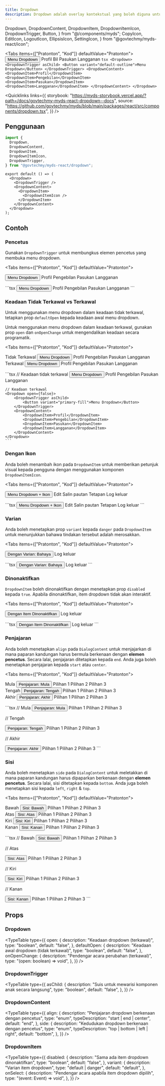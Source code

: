 ```yaml
---
title: Dropdown
description: Dropdown adalah overlay kontekstual yang boleh diguna untuk memaparkan senarai pautan dan banyak lagi.
---
```


  Dropdown,
  DropdownContent,
  DropdownItem,
  DropdownItemIcon,
  DropdownTrigger,
  Button,
} from "@/components/myds";
  CopyIcon,
  EditIcon,
  LogoutIcon,
  EllipsisIcon,
  SettingIcon,
} from "@govtechmy/myds-react/icon";

<Tabs items={["Pratonton", "Kod"]} defaultValue="Pratonton">
  <Tab value="Pratonton" className="not-prose flex justify-center">
    <Dropdown>
      <DropdownTrigger asChild>
        <Button variant="default-outline">Menu Dropdown</Button>
      </DropdownTrigger>
      <DropdownContent>
        <DropdownItem>Profil</DropdownItem>
        <DropdownItem>Bil</DropdownItem>
        <DropdownItem>Pasukan</DropdownItem>
        <DropdownItem>Langganan</DropdownItem>
      </DropdownContent>
    </Dropdown>
  </Tab>
  <Tab value="Kod">
    ```tsx
    <Dropdown>
      <DropdownTrigger asChild>
        <Button variant="default-outline">Menu Dropdown</Button>
      </DropdownTrigger>
      <DropdownContent>
        <DropdownItem>Profil</DropdownItem>
        <DropdownItem>Pengebilan</DropdownItem>
        <DropdownItem>Pasukan</DropdownItem>
        <DropdownItem>Langganan</DropdownItem>
      </DropdownContent>
    </Dropdown>
    ```
  </Tab>
</Tabs>

<Quicklinks
  links={{
    storybook:
      "https://myds-storybook.vercel.app/?path=/docs/govtechmy-myds-react-dropdown--docs",
    source:
      "https://github.com/govtechmy/myds/blob/main/packages/react/src/components/dropdown.tsx",
  }}
/>

## Penggunaan

```ts copy title="Import"
import {
  Dropdown,
  DropdownContent,
  DropdownItem,
  DropdownItemIcon,
  DropdownTrigger,
} from "@govtechmy/myds-react/dropdown";
```

```tsx copy title="Anatomi"
export default () => (
  <Dropdown>
    <DropdownTrigger />
    <DropdownContent>
      <DropdownItem>
        <DropdownItemIcon />
      </DropdownItem>
    </DropdownContent>
  </Dropdown>
);
```

## Contoh

### Pencetus

Gunakan `DropdownTrigger` untuk membungkus elemen pencetus yang membuka menu dropdown.

<Tabs items={["Pratonton", "Kod"]} defaultValue="Pratonton">
  <Tab value="Pratonton">
    <div className="not-prose flex flex-col items-center gap-3">
    <Dropdown>
      <DropdownTrigger asChild>
        <Button variant="primary-fill">Menu Dropdown</Button>
      </DropdownTrigger>
      <DropdownContent>
        <DropdownItem>Profil</DropdownItem>
        <DropdownItem>Pengebilan</DropdownItem>
        <DropdownItem>Pasukan</DropdownItem>
        <DropdownItem>Langganan</DropdownItem>
      </DropdownContent>
    </Dropdown>
    </div>

  </Tab>
  <Tab value="Kod">
    ```tsx
     <Dropdown>
      <DropdownTrigger asChild>
        <Button variant="primary-fill">Menu Dropdown</Button>
      </DropdownTrigger>
      <DropdownContent>
        <DropdownItem>Profil</DropdownItem>
        <DropdownItem>Pengebilan</DropdownItem>
        <DropdownItem>Pasukan</DropdownItem>
        <DropdownItem>Langganan</DropdownItem>
      </DropdownContent>
    </Dropdown>
    ```

  </Tab>
</Tabs>

### Keadaan Tidak Terkawal vs Terkawal

Untuk menggunakan menu dropdown dalam keadaan tidak terkawal, tetapkan prop `defaultOpen` kepada keadaan awal menu dropdown.

Untuk menggunakan menu dropdown dalam keadaan terkawal, gunakan prop `open` dan `onOpenChange` untuk mengendalikan keadaan secara programatik.

<Tabs items={["Pratonton", "Kod"]} defaultValue="Pratonton">
  <Tab value="Pratonton">
    <div className="not-prose flex flex-col gap-3 items-center">
        <div>
            Tidak Terkawal
             <Dropdown defaultOpen={false}>
                <DropdownTrigger asChild>
                    <Button variant="primary-fill">Menu Dropdown</Button>
                </DropdownTrigger>
                <DropdownContent>
                    <DropdownItem>Profil</DropdownItem>
                    <DropdownItem>Pengebilan</DropdownItem>
                    <DropdownItem>Pasukan</DropdownItem>
                    <DropdownItem>Langganan</DropdownItem>
                </DropdownContent>
            </Dropdown>
        </div>
        <div>
            Terkawal
            <Dropdown open={false}>
                <DropdownTrigger asChild>
                    <Button variant="primary-fill">Menu Dropdown</Button>
                </DropdownTrigger>
                <DropdownContent>
                    <DropdownItem>Profil</DropdownItem>
                    <DropdownItem>Pengebilan</DropdownItem>
                    <DropdownItem>Pasukan</DropdownItem>
                    <DropdownItem>Langganan</DropdownItem>
                </DropdownContent>
            </Dropdown>
        </div>
    </div>

  </Tab>
  <Tab value="Kod">
    ```tsx
    // Keadaan tidak terkawal
    <Dropdown defaultOpen={false}>
        <DropdownTrigger asChild>
            <Button variant="primary-fill">Menu Dropdown</Button>
        </DropdownTrigger>
        <DropdownContent>
            <DropdownItem>Profil</DropdownItem>
            <DropdownItem>Pengebilan</DropdownItem>
            <DropdownItem>Pasukan</DropdownItem>
            <DropdownItem>Langganan</DropdownItem>
        </DropdownContent>
    </Dropdown>

    // Keadaan terkawal
    <Dropdown open={false}>
        <DropdownTrigger asChild>
            <Button variant="primary-fill">Menu Dropdown</Button>
        </DropdownTrigger>
        <DropdownContent>
            <DropdownItem>Profil</DropdownItem>
            <DropdownItem>Pengebilan</DropdownItem>
            <DropdownItem>Pasukan</DropdownItem>
            <DropdownItem>Langganan</DropdownItem>
        </DropdownContent>
    </Dropdown>
    ```

  </Tab>
</Tabs>

### Dengan Ikon

Anda boleh menambah ikon pada `DropdownItem` untuk memberikan petunjuk visual kepada pengguna dengan menggunakan komponen `DropdownItemIcon`.

<Tabs items={["Pratonton", "Kod"]} defaultValue="Pratonton">
  <Tab value="Pratonton">
    <div className="not-prose space-y-2 flex flex-col items-center">
        <Dropdown>
            <DropdownTrigger asChild>
                <Button variant="primary-fill">Menu Dropdown + Ikon</Button>
            </DropdownTrigger>
            <DropdownContent side="bottom" align="end">
                <DropdownItem>
                <DropdownItemIcon>
                    <EditIcon />
                </DropdownItemIcon>
                Edit
                </DropdownItem>
                <DropdownItem>
                <DropdownItemIcon>
                    <CopyIcon />
                </DropdownItemIcon>
                Salin pautan
                </DropdownItem>
                <DropdownItem>
                <DropdownItemIcon>
                    <SettingIcon />
                </DropdownItemIcon>
                Tetapan
                </DropdownItem>
                <DropdownItem variant="danger">
                <DropdownItemIcon>
                    <LogoutIcon />
                </DropdownItemIcon>
                <span className="text-inherit">Log keluar</span>
                </DropdownItem>
            </DropdownContent>
        </Dropdown>
    </div>

  </Tab>
  <Tab value="Kod">
    ```tsx
    <Dropdown>
        <DropdownTrigger asChild>
            <Button variant="primary-fill">Menu Dropdown + Ikon</Button>
        </DropdownTrigger>
        <DropdownContent side="bottom" align="end">
            <DropdownItem>
                <DropdownItemIcon>
                    <EditIcon />
                </DropdownItemIcon>
                Edit
            </DropdownItem>
            <DropdownItem>
                <DropdownItemIcon>
                    <CopyIcon />
                </DropdownItemIcon>
                Salin pautan
            </DropdownItem>
            <DropdownItem>
                <DropdownItemIcon>
                    <SettingIcon />
                </DropdownItemIcon>
                Tetapan
            </DropdownItem>
            <DropdownItem variant="danger">
                <DropdownItemIcon>
                    <LogoutIcon />
                </DropdownItemIcon>
                Log keluar
            </DropdownItem>
        </DropdownContent>
    </Dropdown>
    ```

  </Tab>
</Tabs>

### Varian

Anda boleh menetapkan prop `variant` kepada `danger` pada `DropdownItem` untuk menunjukkan bahawa tindakan tersebut adalah merosakkan.

<Tabs items={["Pratonton", "Kod"]} defaultValue="Pratonton">
  <Tab value="Pratonton">
    <div className="not-prose flex justify-center">
      <Dropdown>
        <DropdownTrigger asChild>
            <Button variant="primary-fill">Dengan Varian: Bahaya </Button>
        </DropdownTrigger>
        <DropdownContent side="bottom" align="end">
            <DropdownItem variant="danger">
                <DropdownItemIcon>
                    <LogoutIcon />
                </DropdownItemIcon>
                <span className="text-inherit">Log keluar</span>
            </DropdownItem>
        </DropdownContent>
    </Dropdown>
    </div>

  </Tab>
  <Tab value="Kod">
    ```tsx
    <Dropdown>
        <DropdownTrigger asChild>
            <Button variant="primary-fill">Dengan Varian: Bahaya </Button>
        </DropdownTrigger>
        <DropdownContent side="bottom" align="end">
            <DropdownItem variant="danger">
                <DropdownItemIcon>
                    <LogoutIcon />
                </DropdownItemIcon>
                Log keluar
            </DropdownItem>
        </DropdownContent>
    </Dropdown>
    ```

  </Tab>
</Tabs>

### Dinonaktifkan

`DropdownItem` boleh dinonaktifkan dengan menetapkan prop `disabled` kepada `true`. Apabila dinonaktifkan, item dropdown tidak akan interaktif.

<Tabs items={["Pratonton", "Kod"]} defaultValue="Pratonton">
  <Tab value="Pratonton">
    <div className="not-prose flex justify-center">
    <Dropdown>
        <DropdownTrigger asChild>
            <Button variant="primary-fill">Dengan Item Dinonaktifkan </Button>
        </DropdownTrigger>
        <DropdownContent>
            <DropdownItem disabled>
                <DropdownItemIcon>
                    <LogoutIcon />
                </DropdownItemIcon>
                <span className="text-inherit">Log keluar</span>
            </DropdownItem>
        </DropdownContent>
    </Dropdown>
    </div>

  </Tab>
  <Tab value="Kod">
    ```tsx
    <Dropdown>
        <DropdownTrigger asChild>
            <Button variant="primary-fill">Dengan Item Dinonaktifkan </Button>
        </DropdownTrigger>
        <DropdownContent>
            <DropdownItem disabled>
                <DropdownItemIcon>
                    <LogoutIcon />
                </DropdownItemIcon>
                <span className="text-inherit">Log keluar</span>
            </DropdownItem>
        </DropdownContent>
    </Dropdown>
    ```

  </Tab>
</Tabs>

### Penjajaran

Anda boleh menetapkan `align` pada `DialogContent` untuk menjajarkan di mana paparan kandungan harus bermula berkenaan dengan **elemen pencetus**. Secara lalai, penjajaran ditetapkan kepada `end`. Anda juga boleh menetapkan penjajaran kepada `start` atau `center`.

<Tabs items={["Pratonton", "Kod"]} defaultValue="Pratonton">
  <Tab value="Pratonton">
    <div className="not-prose flex justify-center gap-3">
      <div>
        Mula
        <Dropdown>
            <DropdownTrigger asChild>
                <Button variant="primary-fill">Penjajaran: Mula </Button>
            </DropdownTrigger>
            <DropdownContent align="start">
                <DropdownItem>Pilihan 1</DropdownItem>
                <DropdownItem>Pilihan 2</DropdownItem>
                <DropdownItem>Pilihan 3</DropdownItem>
            </DropdownContent>
        </Dropdown>
      </div>
      <div>
        Tengah
       <Dropdown>
            <DropdownTrigger asChild>
                <Button variant="primary-fill">Penjajaran: Tengah </Button>
            </DropdownTrigger>
            <DropdownContent align="center">
                <DropdownItem>Pilihan 1</DropdownItem>
                <DropdownItem>Pilihan 2</DropdownItem>
                <DropdownItem>Pilihan 3</DropdownItem>
            </DropdownContent>
        </Dropdown>
      </div>
      <div>
        Akhir
       <Dropdown>
            <DropdownTrigger asChild>
                <Button variant="primary-fill">Penjajaran: Akhir </Button>
            </DropdownTrigger>
            <DropdownContent align="end">
                <DropdownItem>Pilihan 1</DropdownItem>
                <DropdownItem>Pilihan 2</DropdownItem>
                <DropdownItem>Pilihan 3</DropdownItem>
            </DropdownContent>
        </Dropdown>
      </div>
    </div>

  </Tab>
  <Tab value="Kod">
```tsx
// Mula
<Dropdown>
    <DropdownTrigger asChild>
        <Button variant="primary-fill">Penjajaran: Mula </Button>
    </DropdownTrigger>
    <DropdownContent align="start">
        <DropdownItem>Pilihan 1</DropdownItem>
        <DropdownItem>Pilihan 2</DropdownItem>
        <DropdownItem>Pilihan 3</DropdownItem>
    </DropdownContent>
</Dropdown>

// Tengah

<Dropdown>
  <DropdownTrigger asChild>
    <Button variant="primary-fill">Penjajaran: Tengah </Button>
  </DropdownTrigger>
  <DropdownContent align="center">
    <DropdownItem>Pilihan 1</DropdownItem>
    <DropdownItem>Pilihan 2</DropdownItem>
    <DropdownItem>Pilihan 3</DropdownItem>
  </DropdownContent>
</Dropdown>

// Akhir

<Dropdown>
  <DropdownTrigger asChild>
    <Button variant="primary-fill">Penjajaran: Akhir </Button>
  </DropdownTrigger>
  <DropdownContent align="end">
    <DropdownItem>Pilihan 1</DropdownItem>
    <DropdownItem>Pilihan 2</DropdownItem>
    <DropdownItem>Pilihan 3</DropdownItem>
  </DropdownContent>
</Dropdown>
```

  </Tab>
</Tabs>

### Sisi

Anda boleh menetapkan `side` pada `DialogContent` untuk meletakkan di mana paparan kandungan harus dipaparkan berkenaan dengan **elemen pencetus**. Secara lalai, sisi ditetapkan kepada `bottom`. Anda juga boleh menetapkan sisi kepada `left`, `right` & `top`.

<Tabs items={["Pratonton", "Kod"]} defaultValue="Pratonton">
  <Tab value="Pratonton">
    <div className="not-prose flex justify-center gap-3">
      <div>
        Bawah
        <Dropdown>
            <DropdownTrigger asChild>
                <Button variant="primary-fill">Sisi: Bawah </Button>
            </DropdownTrigger>
            <DropdownContent side="bottom">
                <DropdownItem>Pilihan 1</DropdownItem>
                <DropdownItem>Pilihan 2</DropdownItem>
                <DropdownItem>Pilihan 3</DropdownItem>
            </DropdownContent>
        </Dropdown>
      </div>
      <div>
        Atas
       <Dropdown>
            <DropdownTrigger asChild>
                <Button variant="primary-fill">Sisi: Atas </Button>
            </DropdownTrigger>
            <DropdownContent side="top">
                <DropdownItem>Pilihan 1</DropdownItem>
                <DropdownItem>Pilihan 2</DropdownItem>
                <DropdownItem>Pilihan 3</DropdownItem>
            </DropdownContent>
        </Dropdown>
      </div>
      <div>
        Kiri
       <Dropdown>
            <DropdownTrigger asChild>
                <Button variant="primary-fill">Sisi: Kiri </Button>
            </DropdownTrigger>
            <DropdownContent side="left">
                <DropdownItem>Pilihan 1</DropdownItem>
                <DropdownItem>Pilihan 2</DropdownItem>
                <DropdownItem>Pilihan 3</DropdownItem>
            </DropdownContent>
        </Dropdown>
      </div>
      <div>
        Kanan
       <Dropdown>
            <DropdownTrigger asChild>
                <Button variant="primary-fill">Sisi: Kanan </Button>
            </DropdownTrigger>
            <DropdownContent side="right">
                <DropdownItem>Pilihan 1</DropdownItem>
                <DropdownItem>Pilihan 2</DropdownItem>
                <DropdownItem>Pilihan 3</DropdownItem>
            </DropdownContent>
        </Dropdown>
      </div>
    </div>

  </Tab>
  <Tab value="Kod">
```tsx
// Bawah
 <Dropdown>
    <DropdownTrigger asChild>
        <Button variant="primary-fill">Sisi: Bawah </Button>
    </DropdownTrigger>
    <DropdownContent side="bottom">
        <DropdownItem>Pilihan 1</DropdownItem>
        <DropdownItem>Pilihan 2</DropdownItem>
        <DropdownItem>Pilihan 3</DropdownItem>
    </DropdownContent>
</Dropdown>

// Atas

<Dropdown>
  <DropdownTrigger asChild>
    <Button variant="primary-fill">Sisi: Atas </Button>
  </DropdownTrigger>
  <DropdownContent side="top">
    <DropdownItem>Pilihan 1</DropdownItem>
    <DropdownItem>Pilihan 2</DropdownItem>
    <DropdownItem>Pilihan 3</DropdownItem>
  </DropdownContent>
</Dropdown>

// Kiri

<Dropdown>
  <DropdownTrigger asChild>
    <Button variant="primary-fill">Sisi: Kiri </Button>
  </DropdownTrigger>
  <DropdownContent side="left">
    <DropdownItem>Pilihan 1</DropdownItem>
    <DropdownItem>Pilihan 2</DropdownItem>
    <DropdownItem>Pilihan 3</DropdownItem>
  </DropdownContent>
</Dropdown>

// Kanan

<Dropdown>
  <DropdownTrigger asChild>
    <Button variant="primary-fill">Sisi: Kanan </Button>
  </DropdownTrigger>
  <DropdownContent side="right">
    <DropdownItem>Pilihan 1</DropdownItem>
    <DropdownItem>Pilihan 2</DropdownItem>
    <DropdownItem>Pilihan 3</DropdownItem>
  </DropdownContent>
</Dropdown>
```

  </Tab>
</Tabs>

## Props

### Dropdown

<TypeTable
  type={{
    open: {
      description: "Keadaan dropdown (terkawal)",
      type: "boolean",
      default: "false",
    },
    defaultOpen: {
      description: "Keadaan awal dropdown (tidak terkawal)",
      type: "boolean",
      default: "false",
    },
    onOpenChange: {
      description: "Pendengar acara perubahan (terkawal)",
      type: "(open: boolean) => void",
    },
  }}
/>

### DropdownTrigger

<TypeTable
  type={{
    asChild: {
      description: "Suis untuk mewarisi komponen anak secara langsung",
      type: "boolean",
      default: "false",
    },
  }}
/>

### DropdownContent

<TypeTable
  type={{
    align: {
      description: "Penjajaran dropdown berkenaan dengan pencetus",
      type: "enum",
      typeDescription: "start | end | center",
      default: "end",
    },
    side: {
      description: "Kedudukan dropdown berkenaan dengan pencetus",
      type: "enum",
      typeDescription: "top | bottom | left | right",
      default: "bottom",
    },
  }}
/>

### DropdownItem

<TypeTable
  type={{
    disabled: {
      description: "Sama ada item dropdown dinonaktifkan",
      type: "boolean",
      default: "false",
    },
    variant: {
      description: "Varian item dropdown",
      type: "default | danger",
      default: "default",
    },
    onSelect: {
      description: "Pendengar acara apabila item dropdown dipilih",
      type: "(event: Event) => void",
    },
  }}
/>
